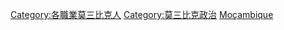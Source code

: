 {{Commonscat|Politicians of Mozambique}}

[[Category:各職業莫三比克人|Category:各職業莫三比克人]]
[[Category:莫三比克政治|Category:莫三比克政治]]
[[Category:非洲各国政治人物|Moçambique]]